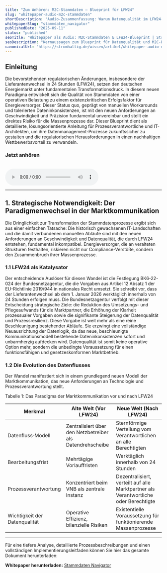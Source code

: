```yaml
---
title: "Zum Anhören: M2C‑Stammdaten – Blueprint für LFW24"
slug: "whitepaper-audio-m2c-stammdaten"
shortDescription: "Audio-Zusammenfassung: Warum Datenqualität im LFW24-Zeitalter zur Existenzfrage wird – und wie ein belastbarer Blueprint Massenprozesse absichert."
whitepaperSlug: "stammdaten_navigator"
publishedDate: "2025-09-11"
status: "published"
seoTitle: "Whitepaper als Audio: M2C‑Stammdaten & LFW24‑Blueprint | Stromhaltig"
seoDescription: "Kernaussagen zum Blueprint für Datenqualität und M2C-Prozesse unter LFW24 – hören statt lesen. Regulatorik in einen Wettbewerbsvorteil verwandeln."
canonicalUrl: "https://stromhaltig.de/wissen/artikel/whitepaper-audio-m2c-stammdaten"
---
```


## Einleitung

Die bevorstehenden regulatorischen Änderungen, insbesondere der Lieferantenwechsel in 24 Stunden (LFW24), setzen den deutschen Energiemarkt unter fundamentalen Transformationsdruck. In diesem neuen Paradigma entwickelt sich die Qualität von Stammdaten von einer operativen Belastung zu einem existenzkritischen Erfolgsfaktor für Energieversorger. Dieser Status quo, geprägt von manuellen Workarounds und tolerierten Dateninkonsistenzen, ist mit den neuen Anforderungen an Geschwindigkeit und Präzision fundamental unvereinbar und stellt ein direktes Risiko für die Massenprozesse dar. Dieser Blueprint dient als detaillierte, lösungsorientierte Anleitung für Prozessverantwortliche und IT-Architekten, um ihre Datenmanagement-Prozesse zukunftssicher zu gestalten und die regulatorischen Herausforderungen in einen nachhaltigen Wettbewerbsvorteil zu verwandeln.

### Jetzt anhören

<html>
<br />
<audio controls>
  <source src="/media/m2c_stammdaten.mp4" type="audio/mp4" />
  Ihr Browser unterstützt das Audio-Element nicht.
  
</audio>
<br />
</html>

---

## 1. Strategische Notwendigkeit: Der Paradigmenwechsel in der Marktkommunikation

Die Dringlichkeit zur Transformation der Stammdatenprozesse ergibt sich aus einer einfachen Tatsache: Die historisch gewachsenen IT-Landschaften und die damit verbundenen manuellen Abläufe sind mit den neuen Anforderungen an Geschwindigkeit und Datenqualität, die durch LFW24 entstehen, fundamental inkompatibel. Energieversorger, die an veralteten Strukturen festhalten, riskieren nicht nur Compliance-Verstöße, sondern den Zusammenbruch ihrer Massenprozesse.

### 1.1 LFW24 als Katalysator

Der entscheidende Auslöser für diesen Wandel ist die Festlegung BK6-22-024 der Bundesnetzagentur, die die Vorgaben aus Artikel 12 Absatz 1 der EU-Richtlinie 2019/944 in nationales Recht umsetzt. Sie schreibt vor, dass der Lieferantenwechsel ab dem 1. Januar 2026 werktäglich innerhalb von 24 Stunden erfolgen muss. Die Bundesnetzagentur verfolgt mit dieser Entscheidung strategische Ziele: die Reduktion des Umsetzungs- und Pflegeaufwands für die Marktpartner, die Erhöhung der Klarheit prozessualer Vorgaben sowie die signifikante Steigerung der Datenqualität und Prozessresilienz. Diese Vorgabe ist weit mehr als eine reine Beschleunigung bestehender Abläufe. Sie erzwingt eine vollständige Neuausrichtung der Datenlogik, da das neue, beschleunigte Kommunikationsmodell bestehende Dateninkonsistenzen sofort und unbarmherzig aufdecken wird. Datenqualität ist somit keine operative Option mehr, sondern die unbedingte Voraussetzung für einen funktionsfähigen und gesetzeskonformen Marktbetrieb.

### 1.2 Die Evolution des Datenflusses

Der Wandel manifestiert sich in einem grundlegend neuen Modell der Marktkommunikation, das neue Anforderungen an Technologie und Prozessverantwortung stellt.

Tabelle 1: Das Paradigma der Marktkommunikation vor und nach LFW24

| Merkmal | Alte Welt (Vor LFW24) | Neue Welt (Nach LFW24) |
| --- | --- | --- |
| Datenfluss‑Modell | Zentralisiert über den Netzbetreiber als Datendrehscheibe | Sternförmige Verteilung vom Verantwortlichen an alle Berechtigten |
| Bearbeitungsfrist | Mehrtägige Vorlauffristen | Werktäglich innerhalb von 24 Stunden |
| Prozessverantwortung | Konzentriert beim VNB als zentrale Instanz | Dezentralisiert, verteilt auf alle Marktpartner als Verantwortliche oder Berechtigte |
| Wichtigkeit der Datenqualität | Operative Effizienz, bilanzielle Risiken | Existentielle Voraussetzung für funktionierende Massenprozesse |

---

Für eine tiefere Analyse, detaillierte Prozessbeschreibungen und einen vollständigen Implementierungsleitfaden können Sie hier das gesamte Dokument herunterladen:

**Whitepaper herunterladen:** [Stammdaten Navigator](/whitepaper/stammdaten_navigator)
